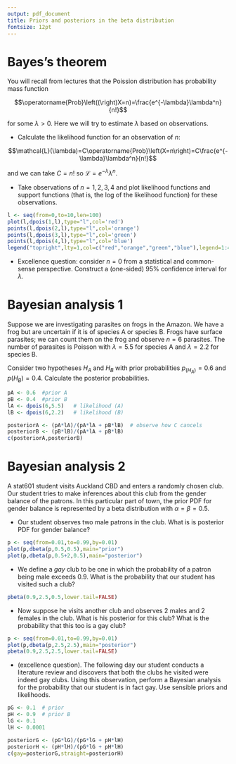 ```yaml
---
output: pdf_document
title: Priors and posteriors in the beta distribution
fontsize: 12pt
---
```

# Bayes's theorem


\newcommand{\prob}[1]{\operatorname{Prob}\left(#1\right)}


\section{The Poisson distribution}

You will recall from lectures that the Poission distribution has
probability mass function

$$\prob(X=n)=\frac{e^{-\lambda}\lambda^n}{n!}$$

for some $\lambda>0$.  Here we will try to estimate $\lambda$ based on
observations.

* Calculate the likelihood function for an observation of $n$:

$$\mathcal{L}(\lambda)=C\prob{X=n}=C\frac{e^{-\lambda}\lambda^n}{n!}$$

and we can take $C=n!$ so $\mathcal{L}=e^{-\lambda}\lambda^n$.

* Take observations of $n=1,2,3,4$ and plot likelihood functions and
support functions (that is, the log of the likelihood function) for
these observations.

```r
l <- seq(from=0,to=10,len=100)
plot(l,dpois(1,l),type="l",col='red')
points(l,dpois(2,l),type="l",col='orange')
points(l,dpois(3,l),type="l",col='green')
points(l,dpois(4,l),type="l",col='blue')
legend("topright",lty=1,col=c("red","orange","green","blue"),legend=1:4)
```

* Excellence question: consider $n=0$ from a statistical and
common-sense perspective.  Construct a (one-sided) 95\% confidence
interval for $\lambda$.


# Bayesian analysis 1

Suppose we are investigating parasites on frogs in the Amazon.  We
have a frog but are uncertain if it is of species A or species B.
Frogs have surface parasites; we can count them on the frog and
observe $n=6$ parasites.  The number of parasites is Poisson with
$\lambda=5.5$ for species A and $\lambda=2.2$ for species B.

Consider two hypotheses $H_A$ and $H_B$ with prior probabilities
$p_(H_A)=0.6$ and $p(H_B)=0.4$.  Calculate the posterior
probabilities.




```r
pA <- 0.6  #prior A
pB <- 0.4  #prior B
lA <- dpois(6,5.5)   # likelihood (A)   
lB <- dpois(6,2.2)   # likelihood (B)

posteriorA <- (pA*lA)/(pA*lA + pB*lB)  # observe how C cancels
posteriorB <- (pB*lB)/(pA*lA + pB*lB)
c(posteriorA,posteriorB)
```

# Bayesian analysis 2

A stat601 student visits Auckland CBD and enters a randomly chosen
club.  Our student tries to make inferences about this club from the
gender balance of the patrons.  In this particular part of town, the
prior PDF for gender balance is represented by a beta distribution
with $\alpha=\beta=0.5$.

* Our student observes two male patrons in the club.  What is is posterior PDF for gender balance?

```r
p <- seq(from=0.01,to=0.99,by=0.01)
plot(p,dbeta(p,0.5,0.5),main="prior")
plot(p,dbeta(p,0.5+2,0.5),main="posterior")
```

* We define a _gay_ club to be one in which the probability of a patron
being male exceeds 0.9.  What is the probability that our student has
visited such a club?

```r
pbeta(0.9,2.5,0.5,lower.tail=FALSE)
```

* Now suppose he visits another club and observes 2 males and 2 females
in the club.  What is his posterior for this club?  What is the
probability that this too is a gay club?


```r
p <- seq(from=0.01,to=0.99,by=0.01)
plot(p,dbeta(p,2.5,2.5),main="posterior")
pbeta(0.9,2.5,2.5,lower.tail=FALSE)
```

* (excellence question).  The following day our student conducts a
  literature review and discovers that both the clubs he visited were
  indeed gay clubs.  Using this observation, perform a Bayesian analysis for the probability
  that our student is in fact gay.  Use sensible priors and
  likelihoods.

```r
pG <- 0.1  # prior 
pH <- 0.9  # prior B
lG <- 0.1
lH <- 0.0001

posteriorG <- (pG*lG)/(pG*lG + pH*lH)  
posteriorH <- (pH*lH)/(pG*lG + pH*lH)
c(gay=posteriorG,straight=posteriorH)
```